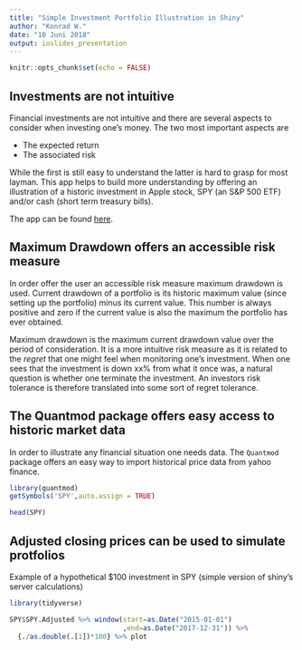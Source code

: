 ```yaml
---
title: "Simple Investment Portfolio Illustration in Shiny"
author: "Konrad W."
date: "10 Juni 2018"
output: ioslides_presentation
---
```


```r
knitr::opts_chunk$set(echo = FALSE)
```

## Investments are not intuitive

Financial investments are not intuitive and there are several
aspects to consider when investing one's money. The two
most important aspects are 

- The expected return
- The associated risk

While the first is still easy to understand the latter is hard
to grasp for most layman. This app helps to build more understanding
by offering an illustration of a historic investment in Apple stock,
SPY (an S&P 500 ETF) and/or cash (short term treasury bills).

The app can be found [here](https://konrads-shiny-examples.shinyapps.io/developing_data_products_course_project/).

## Maximum Drawdown offers an accessible risk measure

In order offer the user an accessible risk measure maximum drawdown is used.
Current drawdown of a portfolio is its historic maximum value (since setting
up the portfolio) minus its current value. This number is always positive and zero
if the current value is also the maximum the portfolio has ever obtained.

Maximum drawdown is the maximum current drawdown value over the period of consideration.
It is a more intuitive risk measure as it is related to the *regret* that one
might feel when monitoring one's investment. When one sees that the investment is
down xx% from what it once was, a natural question is whether one terminate the investment.
An investors risk tolerance is therefore translated into some sort of regret tolerance.


## The Quantmod package offers easy access to historic market data

In order to illustrate any financial situation one needs data.
The `Quantmod` package offers an easy way to import historical price data
from yahoo finance.

```r
library(quantmod)
getSymbols('SPY',auto.assign = TRUE)
```
```r
head(SPY)
```

## Adjusted closing prices can be used to simulate protfolios

Example of a hypothetical $100 investment in SPY (simple version of
shiny's server calculations)

```r
library(tidyverse)
```
```r
SPY$SPY.Adjusted %>% window(start=as.Date("2015-01-01")
                            ,end=as.Date("2017-12-31")) %>%
  {./as.double(.[1])*100} %>% plot
```
